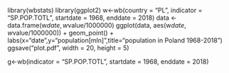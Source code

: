 library(wbstats)
library(ggplot2)
w<-wb(country = "PL", indicator = "SP.POP.TOTL", startdate = 1968, enddate = 2018)
data <- data.frame(w$date,w$value/1000000)
ggplot(data, aes(w$date,w$value/1000000)) + geom_point() + labs(x="date",y="population[mln]",title="population in Poland 1968-2018")
ggsave("plot.pdf", width = 20, height = 5)

g<-wb(indicator = "SP.POP.TOTL", startdate = 1968, enddate = 2018)

